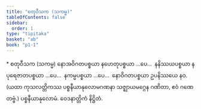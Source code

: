 ```yaml
---
title: "စတုဝီသက (သကမ္မ)"
tableOfContents: false
sidebar:
  order: 1
type: "tipitaka"
basket: "ab"
book: "p1-1"
---
```



<DynamicBreadcrumb />

<Paragraph type="center" book="p1-1">
* စတုဝီသက (သကမ္မ)
</Paragraph>

<Paragraph number="2037" book="p1-1">
နောအဝိဂတပစ္စယာ နဟေတုပစ္စယာ …ပေ…  နနိဿယပစ္စယာ နပုရေဇာတပစ္စယာ …ပေ…  နကမ္မပစ္စယာ …ပေ…  နောဝိဂတပစ္စယာ ဥပနိဿယေ နဝ.
</Paragraph>

<Paragraph number="2038" type="center" book="p1-1">
(ယထာ ကုသလတ္တိကဿ ပစ္စနီယာနုလောမဂဏနာ သဇ္ဈာယမဂ္ဂေန ဂဏိတာ, ဧဝံ ဂဏေတဗ္ဗံ.)

</Paragraph>

<Paragraph number="2039" type="center" book="p1-1">
ပစ္စနီယာနုလောမံ.



</Paragraph>

<Paragraph number="2040" type="center" book="p1-1">
ဝေဒနာတ္တိကံ နိဋ္ဌိတံ.
</Paragraph>